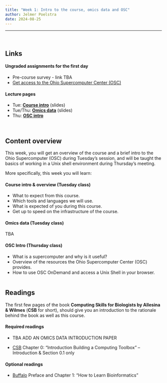 ```yaml
---
title: "Week 1: Intro to the course, omics data and OSC"
author: Jelmer Poelstra
date: 2024-08-25
---
```


---------

<br>

## Links

#### Ungraded assignments for the first day

- Pre-course survey - link TBA
- [Get access to the Ohio Supercomputer Center (OSC)](w1_ua_osc-setup.qmd)

#### Lecture pages

- Tue: [**Course intro**](w1_01_course-intro.qmd) (slides)
- Tue/Thu: [**Omics data**](w1_02_omics-data.qmd) (slides)
- Thu: [**OSC intro**](w1_03_osc.qmd)

<br>

## Content overview

This week, you will get an overview of the course and a brief intro to the Ohio
Supercomputer (OSC) during Tuesday's session,
and will be taught the basics of working in a Unix shell environment during 
Thursday's meeting.

More specifically, this week you will learn:

#### Course intro & overview (Tuesday class)

- What to expect from this course.
- Which tools and languages we will use.
- What is expected of you during this course.
- Get up to speed on the infrastructure of the course.

#### Omics data (Tuesday class)

TBA

#### OSC Intro (Thursday class)

- What is a supercomputer and why is it useful?
- Overview of the resources the Ohio Supercomputer Center (OSC) provides.
- How to use OSC OnDemand and access a Unix Shell in your browser.

<hr style="height:1pt; visibility:hidden;" />

## Readings

The first few pages of the book
**Computing Skills for Biologists by Allesina & Wilmes** (**CSB** for short),
should give you an introduction to the rationale behind the book as well as this course.

#### Required readings

- TBA ADD AN OMICS DATA INTRODUCTION PAPER

- [CSB](https://library.ohio-state.edu/record=b8624007~S7)
  Chapter 0: "Introduction Building a Computing Toolbox" --
  Introduction & Section 0.1 only

#### Optional readings

- [Buffalo](https://library.ohio-state.edu/record=b9490023~S7)
  Preface and Chapter 1: "How to Learn Bioinformatics"
